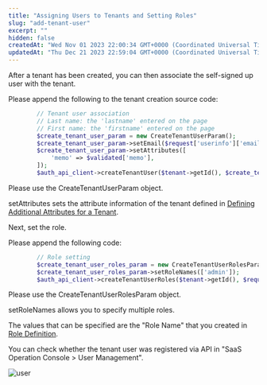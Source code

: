 ```yaml
---
title: "Assigning Users to Tenants and Setting Roles"
slug: "add-tenant-user"
excerpt: ""
hidden: false
createdAt: "Wed Nov 01 2023 22:00:34 GMT+0000 (Coordinated Universal Time)"
updatedAt: "Thu Dec 21 2023 22:59:04 GMT+0000 (Coordinated Universal Time)"
---
```


After a tenant has been created, you can then associate the self-signed up user with the tenant.

Please append the following to the tenant creation source code:

<Tabs>
<TabItem value="php" label="PHP">

```php
        // Tenant user association
        // Last name: the 'lastname' entered on the page
        // First name: the 'firstname' entered on the page
        $create_tenant_user_param = new CreateTenantUserParam();
        $create_tenant_user_param->setEmail($request['userinfo']['email']);
        $create_tenant_user_param->setAttributes([
            'memo' => $validated['memo'],
        ]);
        $auth_api_client->createTenantUser($tenant->getId(), $create_tenant_user_param, $auth_api_client::FETCH_RESPONSE);
```

</TabItem>
</Tabs>

Please use the CreateTenantUserParam object.

<!-- TODO fix link url -->
setAttributes sets the attribute information of the tenant defined in <a href="/docs/tutorial/prepare-saas-platform#defining-additional-attributes-for-a-tenant" target="_blank">Defining Additional Attributes for a Tenant</a>.

Next, set the role.

Please append the following code:

<Tabs>
<TabItem value="php" label="PHP">

```php
        // Role setting
        $create_tenant_user_roles_param = new CreateTenantUserRolesParam();
        $create_tenant_user_roles_param->setRoleNames(['admin']);
        $auth_api_client->createTenantUserRoles($tenant->getId(), $request['userinfo']['id'], getenv('DEFAULT_SAASUSER_ENV'), $create_tenant_user_roles_param);
```

</TabItem>
</Tabs>

Please use the CreateTenantUserRolesParam object.

setRoleNames allows you to specify multiple roles.


<!-- TODO fix link url -->
The values that can be specified are the "Role Name" that you created in <a href="/docs/tutorial/prepare-saas-platform#role-definition" target="_blank">Role Definition</a>.

You can check whether the tenant user was registered via API in "SaaS Operation Console > User Management".

![user](/img/usecase/about-saas-user-accounts/add-tenant-user/user.png)
